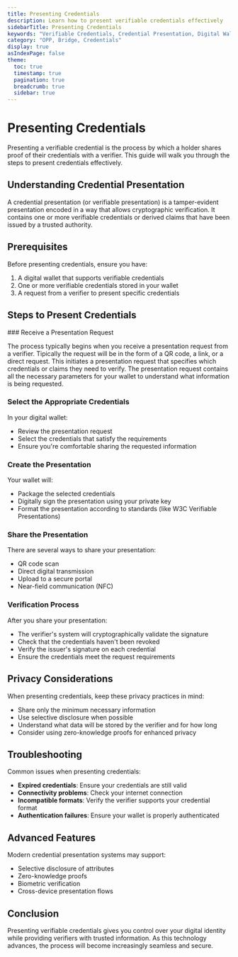 ```yaml
---
title: Presenting Credentials
description: Learn how to present verifiable credentials effectively
sidebarTitle: Presenting Credentials
keywords: "Verifiable Credentials, Credential Presentation, Digital Wallet, Selective Disclosure"
category: "OPP, Bridge, Credentials"
display: true
asIndexPage: false
theme:
  toc: true
  timestamp: true
  pagination: true
  breadcrumb: true
  sidebar: true
---
```




# Presenting Credentials

Presenting a verifiable credential is the process by which a holder shares proof of their credentials with a verifier. This guide will walk you through the steps to present credentials effectively.

## Understanding Credential Presentation

A credential presentation (or verifiable presentation) is a tamper-evident presentation encoded in a way that allows cryptographic verification. It contains one or more verifiable credentials or derived claims that have been issued by a trusted authority.

## Prerequisites

Before presenting credentials, ensure you have:

1. A digital wallet that supports verifiable credentials
2. One or more verifiable credentials stored in your wallet
3. A request from a verifier to present specific credentials

## Steps to Present Credentials

<Steps>
### Receive a Presentation Request

The process typically begins when you receive a presentation request from a verifier. Tipically the request will be in the form of a QR code, a link, or a direct request.
This initiates a presentation request that specifies which credentials or claims they need to verify. The presentation request contains all the necessary parameters for your wallet to understand what information is being requested.

### Select the Appropriate Credentials

In your digital wallet:

- Review the presentation request
- Select the credentials that satisfy the requirements
- Ensure you're comfortable sharing the requested information

### Create the Presentation

Your wallet will:

- Package the selected credentials
- Digitally sign the presentation using your private key
- Format the presentation according to standards (like W3C Verifiable Presentations)

### Share the Presentation

There are several ways to share your presentation:

- QR code scan
- Direct digital transmission
- Upload to a secure portal
- Near-field communication (NFC)

### Verification Process

After you share your presentation:

- The verifier's system will cryptographically validate the signature
- Check that the credentials haven't been revoked
- Verify the issuer's signature on each credential
- Ensure the credentials meet the request requirements
</Steps>

## Privacy Considerations

When presenting credentials, keep these privacy practices in mind:

- Share only the minimum necessary information
- Use selective disclosure when possible
- Understand what data will be stored by the verifier and for how long
- Consider using zero-knowledge proofs for enhanced privacy

## Troubleshooting

Common issues when presenting credentials:

- **Expired credentials**: Ensure your credentials are still valid
- **Connectivity problems**: Check your internet connection
- **Incompatible formats**: Verify the verifier supports your credential format
- **Authentication failures**: Ensure your wallet is properly authenticated

## Advanced Features

Modern credential presentation systems may support:

- Selective disclosure of attributes
- Zero-knowledge proofs
- Biometric verification
- Cross-device presentation flows

## Conclusion

Presenting verifiable credentials gives you control over your digital identity while providing verifiers with trusted information. As this technology advances, the process will become increasingly seamless and secure.
